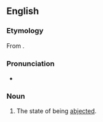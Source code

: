 ==English==

===Etymology===
From {{suffix|en|abjected|ness}}.

===Pronunciation===
* {{a|US}} {{IPA|en|/ˌæbˈd͡ʒɛkt.əd.nəs/}}

===Noun===
{{en-noun|-}}

# {{lb|en|rare}} The state of being [[abject]]ed.
